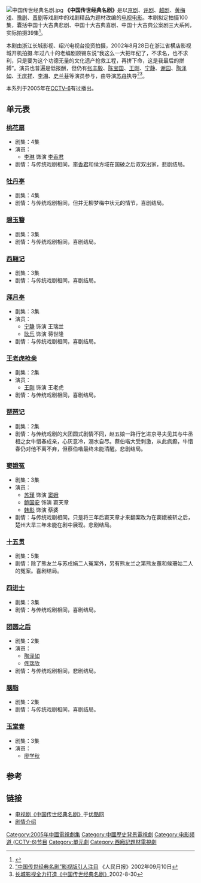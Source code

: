 [[File:中国传世经典名剧.jpg|right]]
'''《中国传世经典名剧》'''是以[[京剧|京剧]]、[[评剧|评剧]]、[[越剧|越剧]]、[[黄梅戏|黄梅戏]]、[[豫剧|豫剧]]、[[晋剧|晋剧]]等戏剧中的戏剧精品为题材改编的[[电视电影|电视电影]]。本剧拟定拍摄100集，囊括中国十大古典悲剧、中国十大古典喜剧、中国十大古典公案剧三大系列，实际拍摄39集<ref>{{Cite web|title=中国传世经典名剧将拍成电影|url=http://www.jhnews.com.cn/gb/content/2002-12/09/content_140453.htm|accessdate=2010-12-12|archive-url=https://web.archive.org/web/20050430052649/http://www.jhnews.com.cn/gb/content/2002-12/09/content_140453.htm|archive-date=2005-04-30|dead-url=no}}</ref>。

本剧由浙江长城影视、绍兴电视台投资拍摄，2002年8月28日在浙江省横店影视城开机拍摄.年过八十的老编剧顾锡东说“我这么一大把年纪了，不求名，也不求利，只是要为这个功德无量的文化遗产抢救工程，再拼下命，这是我最后的拼搏”。演员也普遍是低报酬，但仍有[[张丰毅|张丰毅]]、[[陈宝国|陈宝国]]、[[王刚_(1948年)|王刚]]、[[宁静|宁静]]、[[谢园|谢园]]、[[陶泽如|陶泽如]]、[[王庆祥|王庆祥]]、[[李湘_(主持人)|李湘]]、[[史兰芽|史兰芽]]等演员参与，由导演[[苏舟|苏舟]]执导<ref>[http://www.china.com.cn/chinese/CU-c/201761.htm “中国传世经典名剧”影视版引人注目] {{Wayback|url=http://www.china.com.cn/chinese/CU-c/201761.htm|date=20160305041527}}《人民日报》2002年09月10日</ref><ref>[http://www.hengdianworld.com/entertainment/news_v.aspx?id=507 长城影视全力打造《中国传世经典名剧》]{{dead link|date=2017年11月|bot=InternetArchiveBot|fix-attempted=yes}}2002-8-30</ref>。

本系列于2005年在[[电影频道_(CCTV-6)|CCTV-6]]有过播出。

== 单元表 ==
=== [[桃花扇|桃花扇]] ===
* 剧集：4集
* 演员：
** [[李佳璘|李琳]] 饰演 [[李香君|李香君]]
* 剧情：与传统戏剧相同，[[李香君|李香君]]和侯方域在国破之后双双出家，悲剧结局。
=== [[牡丹亭|牡丹亭]] ===
* 剧集：4集
* 剧情：与传统戏剧相同，但并无柳梦梅中状元的情节，喜剧结局。
=== [[碧玉簪|碧玉簪]] ===
* 剧集：3集
* 剧情：与传统戏剧相同，喜剧结局。

=== [[西厢记|西厢记]] ===
* 剧集：3集
* 剧情：与传统戏剧相同，喜剧结局。

=== [[拜月亭|拜月亭]] ===
* 剧集：3集
* 演员：
** [[宁静|宁静]] 饰演 王瑞兰
** [[耿乐|耿乐]] 饰演 蒋世隆
* 剧情：与传统戏剧相同，喜剧结局。

=== [[王老虎搶親|王老虎抢亲]] ===
* 剧集：2集
* 演员：
** [[王刚_(1948年)|王刚]] 饰演 王老虎
* 剧情：与传统戏剧相同，喜剧结局。
=== [[琵琶记|琵琶记]] ===
* 剧集：2集
* 剧情：与传统戏剧的大团圆式剧情不同，赵五娘一路行乞进京寻夫见其与牛丞相之女牛惜春成亲，心灰意冷，溺水自尽。蔡伯喈大受刺激，从此疯癫，牛惜春仍对他不离不弃，但蔡伯喈最终未能清醒。悲剧结局。

=== [[窦娥冤|窦娥冤]] ===
* 剧集：3集
* 演员：
** [[苏瑾|苏瑾]] 饰演 [[窦娥|窦娥]]
** [[鲍国安|鲍国安]] 饰演 窦天章
** [[韩影|韩影]] 饰演 蔡婆
* 剧情：与传统戏剧相同，只是将三年后窦天章才来翻案改为在窦娥被斩之后，楚州大旱三年未能在剧中展现。悲剧结局。

===  [[十五贯|十五贯]] ===
* 剧集：5集
* 剧情：除了熊友兰与苏戌娟二人冤案外，另有熊友兰之第熊友蕙和候珊姑二人的冤案。喜剧结局。

=== [[四進士|四进士]] ===
* 剧集：3集
* 剧情：与传统戏剧相同，喜剧结局。

=== [[团圆之后|团圆之后]] ===
* 剧集：2集
* 演员：
** [[陶泽如|陶泽如]]
** [[佟瑞欣|佟瑞欣]]
* 剧情：与传统戏剧相同，悲剧结局。
=== [[胭脂|胭脂]] ===
* 剧集：2集
* 剧情：与传统戏剧相同，喜剧结局。
=== [[玉堂春|玉堂春]] ===
* 剧集：3集
* 演员：
** [[廖学秋|廖学秋]]

== 参考 ==
{{reflist}}

== 链接 ==
* [http://www.youku.com/show_page/id_zcbff7916962411de83b1.html 电视剧《中国传世经典名剧》]{{Wayback|url=http://www.youku.com/show_page/id_zcbff7916962411de83b1.html |date=20160306033353 }}于[[优酷网|优酷网]]
* [http://www.meishichina.com/Love/Print.asp?ArticleID=30313&Page=1 剧情介绍]{{dead link|date=2017年11月 |bot=InternetArchiveBot |fix-attempted=yes }}

{{2005年中國大陸古裝/民初電視劇}}
{{DEFAULTSORT:Z中}}
[[Category:2005年中國電視劇集|Category:2005年中國電視劇集]]
[[Category:中國歷史背景電視劇|Category:中國歷史背景電視劇]]
[[Category:电影频道_(CCTV-6)节目|Category:电影频道 (CCTV-6)节目]]
[[Category:單元劇|Category:單元劇]]
[[Category:西廂記題材電視劇|Category:西廂記題材電視劇]]